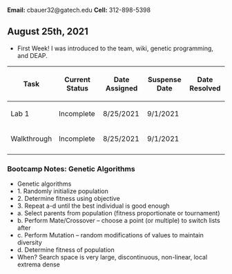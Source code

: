 '''Email:''' cbauer32@gatech.edu
'''Cell:''' 312-898-5398

==August 25th, 2021==
*First Week! I was introduced to the team, wiki, genetic programming, and DEAP.

{| class="wikitable"
!Task
!Current Status
!Date Assigned
!Suspense Date
!Date Resolved
|-
|Lab 1
|Incomplete
|8/25/2021
|9/1/2021
|
|-
|Walkthrough
|Incomplete
|8/25/2021
|9/1/2021
|
|-
|}

===Bootcamp Notes: Genetic Algorithms===
*Genetic algorithms
*1. Randomly initialize population
*2. Determine fitness using objective
*3. Repeat a-d until the best individual is good enough
*    a. Select parents from population (fitness proportionate or tournament)
*    b. Perform Mate/Crossover – choose a point (or multiple) to switch lists after
*    c. Perform Mutation – random modifications of values to maintain diversity
*    d. Determine fitness of population
*When? Search space is very large, discontinuous, non-linear, local extrema dense

